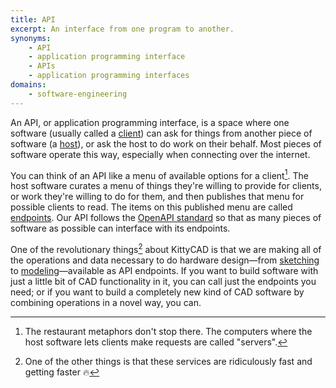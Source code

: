 ```yaml
---
title: API
excerpt: An interface from one program to another.
synonyms:
    - API
    - application programming interface
    - APIs
    - application programming interfaces
domains:
    - software-engineering
---
```


An API, or application programming interface, is a space where one software (usually called a [client](/docs/glossary/client)) can ask for things from another piece of software (a [host](/docs/glossary/host)), or ask the host to do work on their behalf. Most pieces of software operate this way, especially when connecting over the internet.

You can think of an API like a menu of available options for a client[^1]. The host software curates a menu of things they're willing to provide for clients, or work they're willing to do for them, and then publishes that menu for possible clients to read. The items on this published menu are called [endpoints](/docs/glossary/endpoint). Our API follows the [OpenAPI standard](https://www.openapis.org/) so that as many pieces of software as possible can interface with its endpoints.

One of the revolutionary things[^2] about KittyCAD is that we are making all of the operations and data necessary to do hardware design—from [sketching](/docs/glossary/sketching) to [modeling](/docs/glossary/modeling)—available as API endpoints. If you want to build software with just a little bit of CAD functionality in it, you can call just the endpoints you need; or if you want to build a completely new kind of CAD software by combining operations in a novel way, you can.

[^1]: The restaurant metaphors don't stop there. The computers where the host software lets clients make requests are called "servers".
[^2]: One of the other things is that these services are ridiculously fast and getting faster 🔥